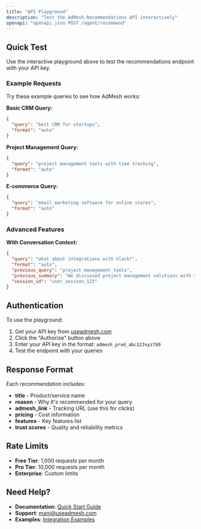 ```yaml
---
title: "API Playground"
description: "Test the AdMesh Recommendations API interactively"
openapi: "openapi.json POST /agent/recommend"
---
```

## Quick Test

Use the interactive playground above to test the recommendations endpoint with your API key.

### Example Requests

Try these example queries to see how AdMesh works:

**Basic CRM Query:**
```json
{
  "query": "best CRM for startups",
  "format": "auto"
}
```

**Project Management Query:**
```json
{
  "query": "project management tools with time tracking",
  "format": "auto"
}
```

**E-commerce Query:**
```json
{
  "query": "email marketing software for online stores",
  "format": "auto"
}
```

### Advanced Features

**With Conversation Context:**
```json
{
  "query": "what about integrations with Slack?",
  "format": "auto",
  "previous_query": "project management tools",
  "previous_summary": "We discussed project management solutions with time tracking features",
  "session_id": "user_session_123"
}
```

## Authentication

To use the playground:

1. Get your API key from [useadmesh.com](https://useadmesh.com)
2. Click the "Authorize" button above
3. Enter your API key in the format: `admesh_prod_abc123xyz789`
4. Test the endpoint with your queries

## Response Format

Each recommendation includes:

- **title** - Product/service name
- **reason** - Why it's recommended for your query
- **admesh_link** - Tracking URL (use this for clicks)
- **pricing** - Cost information
- **features** - Key features list
- **trust scores** - Quality and reliability metrics

## Rate Limits

- **Free Tier**: 1,000 requests per month
- **Pro Tier**: 10,000 requests per month
- **Enterprise**: Custom limits

## Need Help?

- **Documentation**: [Quick Start Guide](/quickstart)
- **Support**: [mani@useadmesh.com](mailto:mani@useadmesh.com)
- **Examples**: [Integration Examples](/examples/integration-examples)
